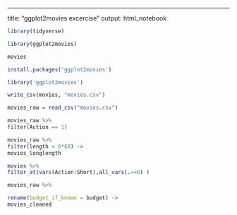 ---
title: "ggplot2movies excercise"
output: html_notebook
```r
library(tidyverse)
```

```r
library(ggplot2movies)
```
```r
movies
```



```r
install.packages('ggplot2movies')
```

```r
library('ggplot2movies')

```

```r

write_csv(movies, "movies.csv")     

```

```r
movies_raw = read_csv("movies.csv")
```

```r
movies_raw %>% 
filter(Action == 1)
```

```r
movies_raw %>% 
filter(length < 6*60) ->
movies_longlength 

```

```r
movies %>% 
filter_at(vars(Action:Short),all_vars(.==0) )
```


```r
movies_raw %>% 

rename(budget_if_known = budget) ->
movies_cleaned 

```

